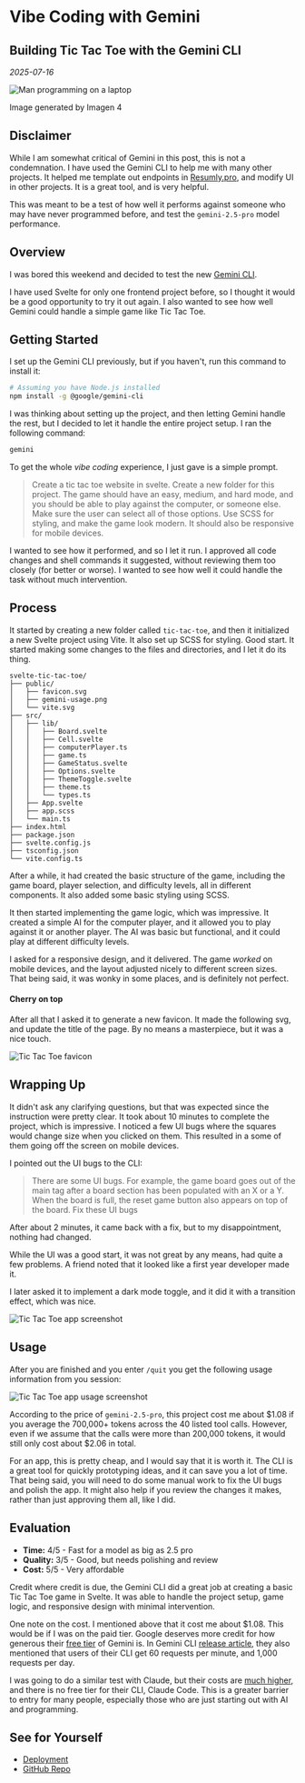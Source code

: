 
# Vibe Coding with Gemini

## Building Tic Tac Toe with the Gemini CLI

_2025-07-16_

<Image
    src="/blog/gemini-tic-tac-toe/vibe-coding.png"
    alt="Man programming on a laptop"
    width={500}
    height={400}
    className="mx-auto mb-4"
/>

<p className="text-center text-sm text-gray-500">Image generated by Imagen 4</p>

## Disclaimer

While I am somewhat critical of Gemini in this post, this is not a condemnation. I have used the Gemini CLI to help me with many other projects. It helped me template out endpoints in [Resumly.pro](/blog/resumly), and modify UI in other projects. It is a great tool, and is very helpful.

This was meant to be a test of how well it performs against someone who may have never programmed before, and test the `gemini-2.5-pro` model performance.

## Overview

I was bored this weekend and decided to test the new [Gemini CLI](https://blog.google/technology/developers/introducing-gemini-cli-open-source-ai-agent/).

I have used Svelte for only one frontend project before, so I thought it would be a good opportunity to try it out again. I also wanted to see how well Gemini could handle a simple game like Tic Tac Toe.

## Getting Started

I set up the Gemini CLI previously, but if you haven't, run this command to install it:

```bash
# Assuming you have Node.js installed
npm install -g @google/gemini-cli
```

I was thinking about setting up the project, and then letting Gemini handle the rest, but I decided to let it handle the entire project setup. I ran the following command:

```bash
gemini
```

To get the whole _vibe coding_ experience, I just gave is a simple prompt.

> Create a tic tac toe website in svelte. Create a new folder for this project. The game should have an easy, medium, and hard mode, and you should be able to play against the computer, or someone else. Make sure the user can select all of those options. Use SCSS for styling, and make the game look modern. It should also be responsive for mobile devices.

I wanted to see how it performed, and so I let it run. I approved all code changes and shell commands it suggested, without reviewing them too closely (for better or worse). I wanted to see how well it could handle the task without much intervention.

## Process

It started by creating a new folder called `tic-tac-toe`, and then it initialized a new Svelte project using Vite. It also set up SCSS for styling. Good start. It started making some changes to the files and directories, and I let it do its thing.

```
svelte-tic-tac-toe/
├── public/
│   ├── favicon.svg
│   ├── gemini-usage.png
│   └── vite.svg
├── src/
│   ├── lib/
│   │   ├── Board.svelte
│   │   ├── Cell.svelte
│   │   ├── computerPlayer.ts
│   │   ├── game.ts
│   │   ├── GameStatus.svelte
│   │   ├── Options.svelte
│   │   ├── ThemeToggle.svelte
│   │   ├── theme.ts
│   │   └── types.ts
│   ├── App.svelte
│   ├── app.scss
│   └── main.ts
├── index.html
├── package.json
├── svelte.config.js
├── tsconfig.json
└── vite.config.ts
```

After a while, it had created the basic structure of the game, including the game board, player selection, and difficulty levels, all in different components. It also added some basic styling using SCSS.

It then started implementing the game logic, which was impressive. It created a simple AI for the computer player, and it allowed you to play against it or another player. The AI was basic but functional, and it could play at different difficulty levels.

I asked for a responsive design, and it delivered. The game _worked_ on mobile devices, and the layout adjusted nicely to different screen sizes. That being said, it was wonky in some places, and is definitely not perfect.

#### Cherry on top

After all that I asked it to generate a new favicon. It made the following svg, and update the title of the page. By no means a masterpiece, but it was a nice touch.

<Image
    src="/blog/gemini-tic-tac-toe/gemini-favicon.svg"
    alt="Tic Tac Toe favicon"
    width={100}
    height={100}
    className="mx-auto mb-4"
/>

## Wrapping Up

It didn't ask any clarifying questions, but that was expected since the instruction were pretty clear. It took about 10 minutes to complete the project, which is impressive. I noticed a few UI bugs where the squares would change size when you clicked on them. This resulted in a some of them going off the screen on mobile devices.

I pointed out the UI bugs to the CLI:

> There are some UI bugs. For example, the game board goes out of the main tag after a board section has been populated with an X or a Y. When the board is full, the reset game button also appears on top of the board. Fix these UI bugs

After about 2 minutes, it came back with a fix, but to my disappointment, nothing had changed.

While the UI was a good start, it was not great by any means, had quite a few problems. A friend noted that it looked like a first year developer made it.

I later asked it to implement a dark mode toggle, and it did it with a transition effect, which was nice.

<Image
    src="/blog/gemini-tic-tac-toe/tic-tac-toe.png"
    alt="Tic Tac Toe app screenshot"
    width={300}
    height={300}
    className="mx-auto"
/>

## Usage

After you are finished and you enter `/quit` you get the following usage information from you session:

<Image
    src="/blog/gemini-tic-tac-toe/gemini-cli-usage.png"
    alt="Tic Tac Toe app usage screenshot"
    width={800}
    height={400}
    className="mx-auto mb-4"
/>

According to the price of `gemini-2.5-pro`, this project cost me about $1.08 if you average the 700,000+ tokens across the 40 listed tool calls. However, even if we assume that the calls were more than 200,000 tokens, it would still only cost about $2.06 in total.

For an app, this is pretty cheap, and I would say that it is worth it. The CLI is a great tool for quickly prototyping ideas, and it can save you a lot of time. That being said, you will need to do some manual work to fix the UI bugs and polish the app. It might also help if you review the changes it makes, rather than just approving them all, like I did.

## Evaluation

- **Time:** 4/5 - Fast for a model as big as 2.5 pro
- **Quality:** 3/5 - Good, but needs polishing and review
- **Cost:** 5/5 - Very affordable

Credit where credit is due, the Gemini CLI did a great job at creating a basic Tic Tac Toe game in Svelte. It was able to handle the project setup, game logic, and responsive design with minimal intervention.

One note on the cost. I mentioned above that it cost me about $1.08. This would be if I was on the paid tier. Google deserves more credit for how generous their [free tier](https://ai.google.dev/gemini-api/docs/rate-limits) of Gemini is. In Gemini CLI [release article](https://blog.google/technology/developers/introducing-gemini-cli-open-source-ai-agent/), they also mentioned that users of their CLI get 60 requests per minute, and 1,000 requests per day.

I was going to do a similar test with Claude, but their costs are [much higher](https://www.anthropic.com/pricing#api), and there is no free tier for their CLI, Claude Code. This is a greater barrier to entry for many people, especially those who are just starting out with AI and programming.

## See for Yourself

- [Deployment](https://eglenn-dev.github.io/gemini-tic-tac-toe/)
- [GitHub Repo](https://github.com/eglenn-dev/gemini-tic-tac-toe)
